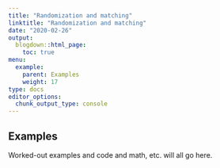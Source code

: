 ```yaml
---
title: "Randomization and matching"
linktitle: "Randomization and matching"
date: "2020-02-26"
output:
  blogdown::html_page:
    toc: true
menu:
  example:
    parent: Examples
    weight: 17
type: docs
editor_options: 
  chunk_output_type: console
---
```


## Examples

Worked-out examples and code and math, etc. will all go here.
